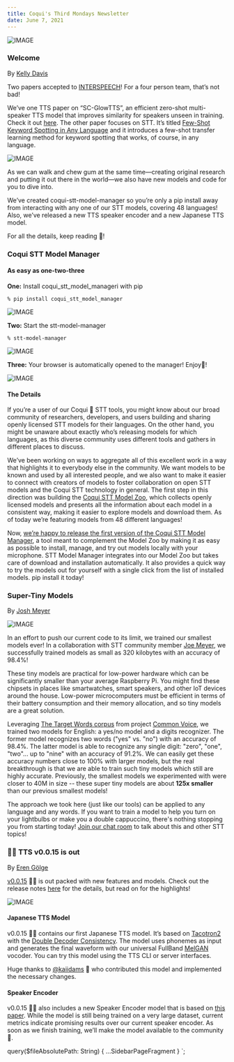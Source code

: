```yaml
---
title: Coqui's Third Mondays Newsletter
date: June 7, 2021
---
```



![IMAGE](../../data/images/newsletter/posts/logo-wordmark.png)

### Welcome

By [Kelly Davis](https://github.com/kdavis-coqui)

Two papers accepted to [INTERSPEECH](https://www.interspeech2021.org/)! For a four person team,
that’s not bad!

We’ve one TTS paper on “SC-GlowTTS”, an efficient zero-shot multi-speaker TTS model that improves
similarity for speakers unseen in training. Check it out [here](https://arxiv.org/abs/2104.05557).
The other paper focuses on STT. It’s titled [Few-Shot Keyword Spotting in Any Language](https://arxiv.org/abs/2104.01454)
and it introduces a few-shot transfer learning method for keyword spotting that works, of course,
in any language.

![IMAGE](../../data/images/newsletter/posts/few-shot-keyword-spotting-in-any-language.png)

As we can walk and chew gum at the same time—creating original research and putting it out there
in the world—we also have new models and code for you to dive into.

We’ve created <inlineCode>coqui-stt-model-manager</inlineCode> so you’re only a <inlineCode>pip install</inlineCode>
away from interacting with any one of our STT models, covering 48 languages! Also, we’ve released
a new TTS speaker encoder and a new Japanese TTS model.

For all the details, keep reading 🐸!

### Coqui STT Model Manager

#### As easy as one-two-three

**One:** Install <inlineCode>coqui_stt_model_manageri</inlineCode> with <inlineCode>pip</inlineCode>

<code>% pip install coqui_stt_model_manager</code>

![IMAGE](../../data/images/newsletter/posts/coqui_stt_model_manager_step1_looped.gif)

**Two:** Start the <inlineCode>stt-model-manager</inlineCode>

<code>% stt-model-manager</code>

![IMAGE](../../data/images/newsletter/posts/coqui_stt_model_manager_step2_looped.gif)

**Three:** Your browser is automatically opened to the manager! Enjoy🐸!

![IMAGE](../../data/images/newsletter/posts/coqui_stt_model_manager_step3.png)

#### The Details

If you’re a user of our Coqui 🐸 STT tools, you might know about our broad community of researchers,
developers, and users building and sharing openly licensed STT models for their languages. On the
other hand, you might be unaware about exactly who’s releasing models for which languages, as this
diverse community uses different tools and gathers in different places to discuss.

We’ve been working on ways to aggregate all of this excellent work in a way that highlights it to
everybody else in the community. We want models to be known and used by all interested people, and
we also want to make it easier to connect with creators of models to foster collaboration on open
STT models and the Coqui STT technology in general. The first step in this direction was building
the [Coqui STT Model Zoo](https://coqui.ai/models/), which collects openly licensed models and
presents all the information about each model in a consistent way, making it easier to explore
models and download them. As of today we’re featuring models from 48 different languages!

Now, [we’re happy to release the first version of the Coqui STT Model Manager](https://github.com/coqui-ai/stt-model-manager),
a tool meant to complement the Model Zoo by making it as easy as possible to install, manage, and
try out models locally with your microphone. STT Model Manager integrates into our Model Zoo but
takes care of download and installation automatically. It also provides a quick way to try the
models out for yourself with a single click from the list of installed models. <inlineCode>pip install</inlineCode>
it today!

### Super-Tiny Models

By [Josh Meyer](https://github.com/JRMeyer)

![IMAGE](../../data/images/newsletter/posts/super-tiny-models.png)

In an effort to push our current code to its limit, we trained our smallest models ever! In a
collaboration with STT community member [Joe Meyer](https://coqui.ai/russian/jemeyer/v0.1.0),
we successfully trained models as small as 320 kilobytes with an accuracy of 98.4%!

These tiny models are practical for low-power hardware which can be significantly smaller than
your average Raspberry Pi. You might find these chipsets in places like smartwatches, smart
speakers, and other IoT devices around the house. Low-power microcomputers must be efficient
in terms of their battery consumption and their memory allocation, and so tiny models are a
great solution.

Leveraging [The Target Words corpus](https://www.youtube.com/watch?v=BTg-PUNi9jw) from project
[Common Voice](https://en.wikipedia.org/wiki/Common_Voice), we trained two models for English:
a yes/no model and a digits recognizer. The former model recognizes two words ("yes" vs. "no")
with an accuracy of 98.4%. The latter model is able to recognize any single digit: "zero", "one",
"two"... up to "nine" with an accuracy of 91.2%. We can easily get these accuracy numbers close
to 100% with larger models, but the real breakthrough is that we are able to train such tiny
models which still are highly accurate. Previously, the smallest models we experimented with
were closer to 40M in size -- these super tiny models are about **125x smaller** than our previous
smallest models!

The approach we took here (just like our tools) can be applied to any language and any words.
If you want to train a model to help you turn on your lightbulbs or make you a double
cappuccino, there's nothing stopping you from starting today! [Join our chat room](https://gitter.im/coqui-ai/STT)
to talk about this and other STT topics!

### 🐸💬 TTS v0.0.15 is out

By [Eren Gölge](https://github.com/erogol)

[v0.0.15](https://github.com/coqui-ai/TTS/releases/tag/v0.0.15) 🐸💬 is out packed with new
features and models. Check out the release notes [here](https://github.com/coqui-ai/TTS/releases/tag/v0.0.15)
for the details, but read on for the highlights!

![IMAGE](../../data/images/newsletter/posts/tts-v0.0.15-release.png)

#### Japanese TTS Model

v0.0.15 🐸💬 contains our first Japanese TTS model. It’s based on [Tacotron2](https://arxiv.org/abs/1712.05884)
with the [Double Decoder Consistency](https://coqui.ai/blog/tts/solving-attention-problems-of-tts-models-with-double-decoder-consistency).
The model uses phonemes as input and generates the final waveform with our universal FullBand [MelGAN](https://arxiv.org/abs/2005.05106)
vocoder. You can try this model using the TTS CLI or server interfaces.

Huge thanks to [@kaiidams](https://github.com/kaiidams) 👋 who contributed this model and
implemented the necessary changes.

#### Speaker Encoder

v0.0.15 🐸💬 also includes a new Speaker Encoder model that is based on [this paper](https://arxiv.org/abs/2009.14153).
While the model is still being trained on a very large dataset, current metrics indicate
promising results over our current speaker encoder. As soon as we finish training, we’ll
make the model available to the community🎊.

<!-- markdownlint-enable line-length -->

  query($fileAbsolutePath: String) {
    ...SidebarPageFragment
  }
`;
